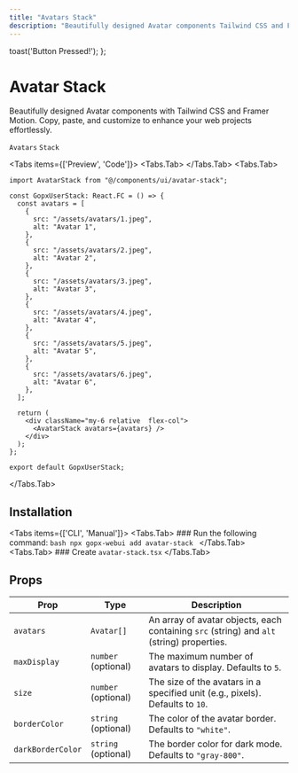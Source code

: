 ```yaml
---
title: "Avatars Stack"
description: "Beautifully designed Avatar components Tailwind CSS and Framer Motion. Copy, paste, and customize to enhance your web projects effortlessly."
---
```




  toast('Button Pressed!');
};

# Avatar Stack

<p className="opacity-80 text-lg">Beautifully designed Avatar components with Tailwind CSS and Framer Motion. Copy, paste, and customize to enhance your web projects effortlessly.</p>

`Avatars` `Stack`

<Tabs items={['Preview', 'Code']}>
  <Tabs.Tab>
    <Showcase>
      <GopxUserStack />
    </Showcase>
  </Tabs.Tab>
  <Tabs.Tab>
```tsx filename="TabButton.tsx" showLineNumbers
import AvatarStack from "@/components/ui/avatar-stack";

const GopxUserStack: React.FC = () => {
  const avatars = [
    {
      src: "/assets/avatars/1.jpeg",
      alt: "Avatar 1",
    },
    {
      src: "/assets/avatars/2.jpeg",
      alt: "Avatar 2",
    },
    {
      src: "/assets/avatars/3.jpeg",
      alt: "Avatar 3",
    },
    {
      src: "/assets/avatars/4.jpeg",
      alt: "Avatar 4",
    },
    {
      src: "/assets/avatars/5.jpeg",
      alt: "Avatar 5",
    },
    {
      src: "/assets/avatars/6.jpeg",
      alt: "Avatar 6",
    },
  ];

  return (
    <div className="my-6 relative  flex-col">
      <AvatarStack avatars={avatars} />
    </div>
  );
};

export default GopxUserStack;
```
  </Tabs.Tab>
</Tabs>


## Installation

<Tabs items={['CLI', 'Manual']}>
  <Tabs.Tab>
    ### Run the following command:
    ```bash
    npx gopx-webui add avatar-stack
    ```
  </Tabs.Tab>
  <Tabs.Tab>
    ### Create `avatar-stack.tsx`
  <ComponentSource name="avatar-stack" />
  </Tabs.Tab>
</Tabs>

## Props

| Prop           | Type          | Description                                                                                     |
|---------------------|-------------------|-----------------------------------------------------------------------------------------------------|
| `avatars`           | `Avatar[]`        | An array of avatar objects, each containing `src` (string) and `alt` (string) properties.         |
| `maxDisplay`        | `number` (optional) | The maximum number of avatars to display. Defaults to `5`.                                         |
| `size`              | `number` (optional) | The size of the avatars in a specified unit (e.g., pixels). Defaults to `10`.                      |
| `borderColor`       | `string` (optional) | The color of the avatar border. Defaults to `"white"`.                                            |
| `darkBorderColor`   | `string` (optional) | The border color for dark mode. Defaults to `"gray-800"`.                                         |
